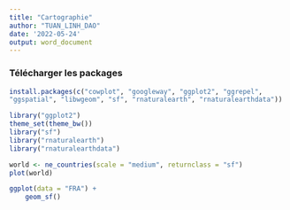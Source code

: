 ```yaml
---
title: "Cartographie"
author: "TUAN_LINH_DAO"
date: '2022-05-24'
output: word_document
---
```


### Télécharger les packages
```r
install.packages(c("cowplot", "googleway", "ggplot2", "ggrepel", 
"ggspatial", "libwgeom", "sf", "rnaturalearth", "rnaturalearthdata"))
```

```r
library("ggplot2")
theme_set(theme_bw())
library("sf")
library("rnaturalearth")
library("rnaturalearthdata")
```


```r
world <- ne_countries(scale = "medium", returnclass = "sf")
plot(world)
```


```r
ggplot(data = "FRA") +
    geom_sf()
```









